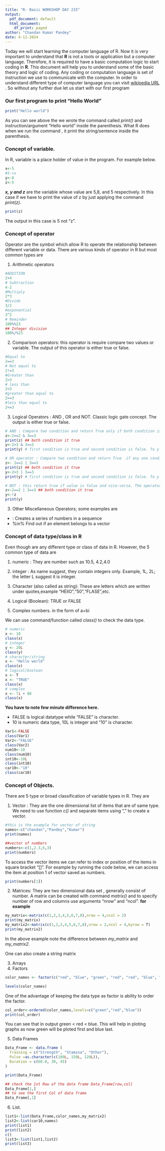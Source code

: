 ```yaml
---
title: "R- Basic WORKSHOP DAY 233"
output:
  pdf_document: default
  html_document:
    df_print: paged
author: "Chandan Kumar Pandey"
date: 4-11-2024 
---
```


Today we will start learning the computer language of R. Now it is very important to understand that **R** is not a tools or application but a computer language. Therefore, it is required to have a basic computation logic to start coding in **R**. This document will help you to understand some of the basic theory and logic of coding.
Any coding or computation language is set of instruction we use to communicate with the computer. In order to understand different type of computer language you can visit [wikipedia URL](https://en.wikipedia.org/wiki/Computer_language#:~:text=A%20computer%20language%20is%20a,problem%20solution%20to%20a%20computer) .
So without any further due let us start with our first program

### Our first program to print "Hello World"



```r
print("Hello world")
```

As you can see above the we wrote the command called *print()* and instruction/argument "Hello world" inside the parenthesis. What R does when we run the command , it print the string/sentence inside the parenthesis. 

### Concept of variable. 

In R, variable is a place holder of value in the program. For example below. 

```r
x<-5
#5->x
y<-8
z<-5
```

*__x, y and z__* are the variable whose value are 5,8, and 5 respectively. In this case if we have to print the value of z by just applying the command *print(z)*. 

```r
print(z)
```

The output  in this case is 5 not "z".

### Concept of operator 

Operator are the symbol which allow R to operate the relationship between different variable or data. There are various kinds of operator in R but most common types are 

1. Arithmetic operators

```r
#ADDITION 
2+4
# Subtraction
4-2
#Multiply
2*3
#Divide
3/2
#exponential 
3^2
# Reminder 
100%%23
## Integer division
100%/%23

```

2. Comparison operators: this operator is require compare two values or variable. The output of this operator is either true or false. 

```r
#Equal to 
2==3
# Not equal to 
2!=3
#Greater than
2>3
# less than
2<3
#greater than equal to 
2>=3
#less than equal to 
2<=3
```

3. Logical Operators : AND , OR and NOT. Classic logic gate concept. The output is either true or false. 
```r
# AND : Compare two condition and return True only if both condition is true . The operator is &
z<-2==2 & 3==3 
print(z) ## both condition it true
y<-2>3 & 3==3
print(y) # first condition is true and second condition is false. To y is false. 

# OR operator : Compare two condition and return True  if any one condition is true. the operator is |
z<- 2==2 | 3==3 
print(z) ## both condition it true
y<-2>3 | 3==3
print(y) # first condition is true and second condition is false. To y is true 

# NOT : this return true if value is false and vice-versa. The operator symbol is !
z<-2==2 | 3==3 ## both condition it true
y<-!z
print(y)
```

3. Other Miscellaneous Operators; some examples are 

  * : Creates a series of numbers in a sequence
  * %in%	Find out if an element belongs to a vector



### Concept of data type/class in R 

Even though are any different type or class of data in R. However, the 5 common type of data are 

1. numeric : They are number such as 10.5, 4.2,4.0

2. integer : As name suggest, they contain integers only. Example, 1L, 2L; the letter L suggest it is integer. 

3. Character (also called as string): These are letters which are written under quotes,example "HEllO","50","FLASE",etc.

4. Logical (Boolean): TRUE or FALSE 

5. Complex numbers. in the form of a+bi

We can use command/function called *class()* to check the data type.

```r
# numeric
x <- 10
class(x)
# integer
y <- 20L
class(y)
# character/string
x <- "Hello world"
class(x)
# logical/boolean
x <- T
x <- "TRUE"
class(x)
# complex
x <- 7i + 88
class(x)
```

**You have to note few minute difference here.**

* FALSE is logical datatype while "FALSE" is character.
* 10 is numeric data type, 10L is integer and "10" is character. 

```r
Var1<-FALSE
class(Var1)
Var2<-"FALSE"
class(Var2)
num10<-10
class(num10)
int10<-10L
class(int10)
car10<-"10"
class(car10)
```


### Concept of Objects. 

There are 5 type or broad classification of variable types in R. They are 

1. Vector : They are the one dimensional list of items that are of same type. We need to use function *c()* and separate items using "," to create a vector.
```r
#this is the example for vector of string
names<-c("chandan","Pandey","Kumar")
print(names)

##vector of numbers 
numbers<-c(1,2.3,6,3)
print(numbers)

```

To access the vector items we can refer to index or position of the items in square bracket "[]". For example by running the code below, we can access the item at position 1 of vector saved as numbers.

```r
print(numbers[1])
```

2. Matrices: They are two dimensional data set , generally consist of number. A matrix can be created with command *matrix()* and to specify number of row and columns use arguments "nrow" and "ncol". **for example**

```r
my_matrix<-matrix(c(1,2,3,4,5,6,7,8),nrow = 4,ncol = 2)
print(my_matrix)
my_matrix2<-matrix(c(1,2,3,4,5,6,7,8),nrow = 2,ncol = 4,byrow = T)
print(my_matrix2)
```

In the above example note the difference between *my_matrix* and *my_matrix2*.

One can also create a string matrix



3. Arrays
4. Factors
```r
color_names <- factor(c("red", "blue", "green", "red", "red", "blue", "red", "green"))

levels(color_names)
```
One of the advantage of keeping the data type as factor is ability to order the factor. 
```r
col_order<-ordered(color_names,levels=c("green","red","blue"))
print(col_order)
```
You can see that in output green < red < blue. This will help in ploting graphs as now green will be ploted first and blue last. 

5. Data Frames

```r
Data_Frame <- data.frame (
  Training = c("Strength", "Stamina", "Other"),
  Pulse =as.character(c(100L, 150L, 120L)),
  Duration = c(60.0, 30, 45)
)

print(Data_Frame)

## check the 1st Row of the data frame Data_Frame[row,col]
Data_Frame[1,]
## to see the first Col of data frame
Data_Frame[,1]
```
6. List. 
```r
list1<-list(Data_Frame,color_names,my_matrix2)
list2<-list(car10,names)
print(list1)
print(list2)
c()
list3<-list(list1,list2)
print(list3)
```